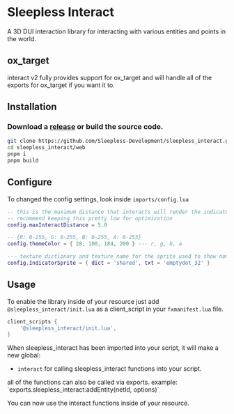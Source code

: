 
# Sleepless Interact

A 3D DUI interaction library for interacting with various entities and points in the world.

<ResourceLinks repo="https://github.com/Sleepless-Development/sleepless_interact" />

## ox_target

interact v2 fully provides support for ox_target and will handle all of the exports for ox_target if you want it to.

## Installation

### Download a [release](https://github.com/Sleepless-Development/sleepless_interact/releases) or build the source code.

```bash
git clone https://github.com/Sleepless-Development/sleepless_interact.git
cd sleepless_interact/web
pnpm i
pnpm build
```

## Configure

To changed the config settings, look inside `imports/config.lua`

```lua
-- this is the maximum distance that interacts will render the indicator sprite (little cirlce)
-- recommend keeping this pretty low for optimization
config.maxInteractDistance = 5.0

-- {R: 0-255, G: 0-255, B: 0-255, A: 0-255}
config.themeColor = { 28, 100, 184, 200 } --- r, g, b, a

--- texture dictionary and texture name for the sprite used to show non active interactions.
config.IndicatorSprite = { dict = 'shared', txt = 'emptydot_32' }

```

## Usage

To enable the library inside of your resource just add `@sleepless_interact/init.lua` as a client_script in your `fxmanifest.lua` file.

```lua
client_scripts {
    '@sleepless_interact/init.lua',
}
```

When sleepless_interact has been imported into your script, it will make a new global:
- `interact` for calling sleepless_interact functions into your script.

<Callout type="info">
    all of the functions can also be called via exports. example: `exports.sleepless_interact:addEntity(netId, options)`
</Callout>

You can now use the interact functions inside of your resource.